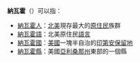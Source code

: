 {{disambig|N|Cat=三字译名消歧义}}

'''納瓦霍'''（{{lang-es|Navajo}}）可以指：
*[[納瓦霍人|納瓦霍人]]：[[北美|北美]]現存最大的[[原住民|原住民]]族群
*[[納瓦霍語|納瓦霍語]]：北美原住民[[語言|語言]]
*[[納瓦霍國|納瓦霍國]]：[[美國|美國]]一塊半自治的[[印第安保留地|印第安保留地]]
*[[納瓦霍縣|納瓦霍縣]]：美國[[亞利桑那州|亞利桑那州]]東部的一個縣